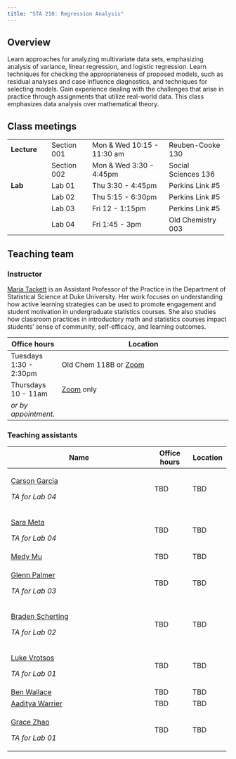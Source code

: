 ```yaml
---
title: "STA 210: Regression Analysis"
---
```


## Overview

Learn approaches for analyzing multivariate data sets, emphasizing analysis of variance, linear regression, and logistic regression. Learn techniques for checking the appropriateness of proposed models, such as residual analyses and case influence diagnostics, and techniques for selecting models. Gain experience dealing with the challenges that arise in practice through assignments that utilize real-world data. This class emphasizes data analysis over mathematical theory.

## Class meetings

+--------------+--------------+----------------------------+---------------------+
| **Lecture**  | Section 001  | Mon & Wed 10:15 - 11:30 am | Reuben-Cooke 130    |
+--------------+--------------+----------------------------+---------------------+
|              | Section 002  | Mon & Wed 3:30 - 4:45pm    | Social Sciences 136 |
+--------------+--------------+----------------------------+---------------------+
| **Lab**      | Lab 01       | Thu 3:30 - 4:45pm          | Perkins Link #5     |
+--------------+--------------+----------------------------+---------------------+
|              | Lab 02       | Thu 5:15 - 6:30pm          | Perkins Link #5     |
+--------------+--------------+----------------------------+---------------------+
|              | Lab 03       | Fri 12 - 1:15pm            | Perkins Link #5     |
+--------------+--------------+----------------------------+---------------------+
|              | Lab 04       | Fri 1:45 - 3pm             | Old Chemistry 003   |
+--------------+--------------+----------------------------+---------------------+

## Teaching team

### Instructor

[Maria Tackett](https://www2.stat.duke.edu/~mt324) is an Assistant Professor of the Practice in the Department of Statistical Science at Duke University. Her work focuses on understanding how active learning strategies can be used to promote engagement and student motivation in undergraduate statistics courses. She also studies how classroom practices in introductory math and statistics courses impact students' sense of community, self-efficacy, and learning outcomes.

| Office hours           | Location                                                                                         |
|------------------------|--------------------------------------------------------------------------------------------------|
| Tuesdays 1:30 - 2:30pm | Old Chem 118B or [Zoom](https://sakai.duke.edu/portal/site/e6f58eb4-029a-4130-bfa3-e5555d967a43) |
| Thursdays 10 - 11am    | [Zoom](https://sakai.duke.edu/portal/site/e6f58eb4-029a-4130-bfa3-e5555d967a43) only             |
| *or by appointment.*   |                                                                                                  |

### Teaching assistants

+------------------------------------------------------+--------------+-------------+
| Name                                                 | Office hours | Location    |
+======================================================+==============+=============+
| [Carson Garcia](mailto:carson.garcia@duke.edu)       | TBD          | TBD         |
|                                                      |              |             |
| *TA for Lab 04*                                      |              |             |
+------------------------------------------------------+--------------+-------------+
| [Sara Meta](mailto:sara.mehta@duke.edu)              | TBD          | TBD         |
|                                                      |              |             |
| *TA for Lab 04*                                      |              |             |
+------------------------------------------------------+--------------+-------------+
| [Medy Mu](mailto:han.mu@duke.edu)                    | TBD          | TBD         |
+------------------------------------------------------+--------------+-------------+
| [Glenn Palmer](mailto:glenn.palmer@duke.edu)         | TBD          | TBD         |
|                                                      |              |             |
| *TA for Lab 03*                                      |              |             |
+------------------------------------------------------+--------------+-------------+
| [Braden Scherting](mailto:braden.scherting@duke.edu) | TBD          | TBD         |
|                                                      |              |             |
| *TA for Lab 02*                                      |              |             |
+------------------------------------------------------+--------------+-------------+
| [Luke Vrotsos](mailto:luke.vrotsos@duke.edu)         | TBD          | TBD         |
|                                                      |              |             |
| *TA for Lab 01*                                      |              |             |
+------------------------------------------------------+--------------+-------------+
| [Ben Wallace](mailto:ben.wallace@duke.edu)           | TBD          | TBD         |
+------------------------------------------------------+--------------+-------------+
| [Aaditya Warrier](mailto:aaditya.warrier@duke.edu)   | TBD          | TBD         |
+------------------------------------------------------+--------------+-------------+
| [Grace Zhao](mailto:zhihui.zhao@duke.edu)            | TBD          | TBD         |
|                                                      |              |             |
| *TA for Lab 01*                                      |              |             |
+------------------------------------------------------+--------------+-------------+

